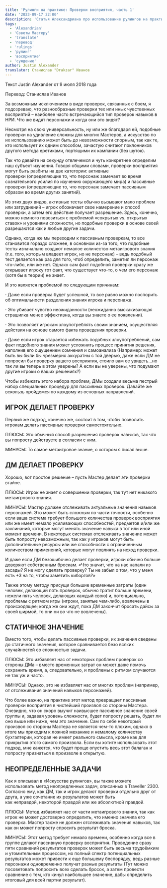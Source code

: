 ```yaml
---
title: 'Рулинги на практике: Проверки восприятия, часть 1'
date: '2023-09-17 22:00'
description: 'Статья Александриана про использование рулингов на практике при проверках восприятия #alexandrian #gmtips #rulings'
tags:
  - 'Alexandrian'
  - 'Советы Мастеру'
  - 'translate'
  - 'перевод'
  - 'rulings'
  - 'рулинг'
  - 'восприятие'
  - 'суждение'
author: Justin Alexander
translator: Станислав "Drakzar" Иванов
---
```


Текст Justin Alexander от 9 июля 2018 года

Перевод: Станислав Иванов

За возможным исключением в виде проверок, связанных с боем, я подозреваю, что разнообразные проверки тех или иных чувственных восприятий – наиболее часто встречающийся тип проверок навыков в НРИ. Что же видят персонажи и когда они это видят?

Несмотря на свою универсальность, ну или же благодаря ей, подобные проверки на удивление сложны для многих Мастеров, а искусство по их использованию может быть до невозможности спорным, так как те, кто использует их одним способом, зачастую считают поклонников другого метода еретиками, портящими их кампании (без шуток).

Так что давайте на секунду отвлечемся и чуть конкретнее определим наш субъект изучения. Говоря общими словами, проверки восприятия могут быть разбиты на две категории: активные проверки (определяющие то, что персонаж замечает во время сознательного усилия по изучению окружающего мира) и пассивные проверки (определяющие то, что персонаж замечает пассивным образом во время других занятий).

Из этих двух видов, активные тесты обычно вызывают мало проблем или затруднений – игрок обозначает свое намерение и способ проверки, а затем его действие получает разрешение. Здесь, конечно, можно немного повозиться с проблемой «сокрытых vs. открытых ставок» и уровнями сложности, но подобные проверки в основе своей разрешаются как и любые другие задачи.

Однако, когда же мы переходим к пассивным проверкам, то все становится гораздо сложнее, в основном из-за того, что подобные тесты изначально создают немалое количество метаигрового знания (т.е. того, которым владеет игрок, но не персонаж) – ведь подобный тест делается как раз для того, чтоб определить, заметил ли персонаж что-либо, или же нет. Однако сам факт подобной проверки сразу же открывает игроку тот факт, что существует что-то, о чем его персонаж (хотя бы в теории) не знает.

И это является проблемой по следующим причинам:

· Даже если проверка будет успешной, то все равно можно поспорить об оптимальности разделения знания игрока и персонажа.

· Это убивает чувство неожиданности (неожиданно выскакивающая страшилка менее эффективна, когда вы знаете о ее появлении).

· Это позволяет игрокам злоупотреблять своим знанием, осуществляя действия на основе самого факта проведения проверки.

· Даже если игрок старается избежать подобных злоупотреблений, сам факт подобного знания может усложнить процесс принятия решения, наполнив его ощущением сомнения и самоанализа (Например: может быть вы были бы чрезмерно аккуратны с той дверью, даже если ДМ не попросил бы проверку вашего восприятия, стоило вам ее увидеть…но так ли вы теперь в этом уверены? А если вы не уверены, что подумают другие игроки о ваших решениях?)

Чтобы избежать этого набора проблем, ДМы создали весьма пестрый набор специальных процедур для пассивных проверок. Давайте же вскользь пройдемся по каждому из основных направлений.

## ИГРОК ДЕЛАЕТ ПРОВЕРКУ

Первый же подход, конечно же, состоит в том, чтобы позволить игрокам делать пассивные проверки самостоятельно.

ПЛЮСЫ: Это обычный способ разрешения проверок навыков, так что вы попросту действуете в согласии с ним.

МИНУСЫ: То самое метаигровое знание, о котором я писал выше.

## ДМ ДЕЛАЕТ ПРОВЕРКУ

Хорошо, вот простое решение – пусть Мастер делает эти проверки втайне.

ПЛЮСЫ: Игрок не знает о совершении проверки, так тут нет никакого метаигрового знания.

МИНУСЫ: Мастер должен отслеживать актуальные значения навыков персонажей. Это может быть сложным по части точности, особенно если ваша система требует большого количества проверок восприятия или же имеет немало усиливающих способностей, предметов и/или же заклинаний, которые могут менять значение навыка в тот или иной момент времени. В некоторых системах отслеживать значение может быть попросту невозможным, так как у игроков могут быть дополнительные ресурсы или же способности с ограниченным количеством применений, которые могут повлиять на исход проверки.

И даже если ДМ безошибочно делает проверки, игроки обычно больше доверяют собственным броскам. «Что значит, что на нас напали из засады? Я не могу сделать проверку? Ты не забыл о том, что у меня есть +3 на то, чтобы заметить киборгов?»

Также этому методу присущи большие временные затраты (один человек, делающий пять проверок, обычно тратит больше времени, нежели пять человек, делающих каждый свою) и, потенциально, проблемы с ритмом игры (игроки, занятые чем-либо, вовлечены в происходящее; когда же они ждут, пока ДМ закончит бросать дайсы за своей ширмой, то они ни во что не вовлечены).

## СТАТИЧНОЕ ЗНАЧЕНИЕ

Вместо того, чтобы делать пассивные проверки, их значения сведены до статичного значения, которое сравнивается безо всяких случайностей со сложностью задачи.

ПЛЮСЫ: Это избавляет нас от некоторых проблем проверок со стороны ДМа – вместо временных затрат он может даже помочь сохранить время, а, следовательно, и проблемы с ритмом случаются не так уж и часто.

МИНУСЫ: Однако, это не избавляет нас от многих проблем (например, от отслеживания значений навыков персонажей).

Что более важно, на практике этот метод превращает пассивные проверки восприятия в чистейший произвол со стороны Мастера. Очевидно, что он скоро выучит наивысшее пассивное значение своей группы и, задавая уровень сложности, будет попросту решать, будет ли оно выше или ниже, чем это значение. Сам по себе некоторый произвол со стороны Мастера не является чем-то плохим, однако в итоге мы приходим к ложной механике и немалому количеству бухгалтерии, которая не имеет реального смысла, кроме как для прикрытия этого самого произвола. Если вы хотите использовать этот подход, мне кажется, что будет проще опустить весь этот балаган и попросту признаться в произволе в открытую.

## НЕОПРЕДЕЛЕННЫЕ ЗАДАЧИ

Как я описывал в «Искусстве рулингов», вы также можете использовать метод неопредленных задач, описанных в Traveller 2300. Согласно ему, как ДМ, так и игрок делают проверки отдельно друг от друга, а уже сочетание их результатов может быть как неправдой, некоторой правдой или же абсолютной правдой.

ПЛЮСЫ: Метод избавляет нас от части метаигрового знания, так как игрок не может достоверно определить, что именно значила его проверка. Мастер также не должен отслеживать значения навыков, так как он может попросту спросить результат броска.

МИНУСЫ: Этот метод требует немало времени, особенно когда все в группе делают пассивную проверку восприятия. Проведение сразу пяти сравнений результатов проверок может быть весьма трудоёмким и утомительным процессом, но полный спектр потенциальных результатов может привести к еще большему беспорядку, ведь разные персонажи одновременно получат разные результаты (Тут можно посоветовать попросить всех сделать бросок, а затем провести сравнение с тем, кто кинул наибольшее значение, дабы определить итоговый для всей партии результат).
